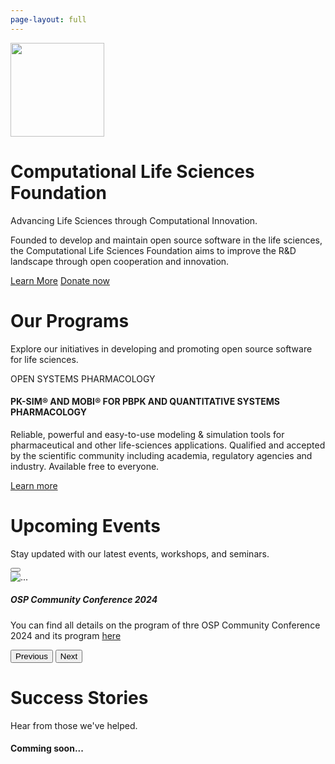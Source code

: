 ```yaml
---
page-layout: full
---
```


```{=html}
  <div class="position-relative overflow-hidden p-3 p-md-5 text-center bg-light">
    <div class="col-md-5 p-lg-5 mx-auto my-5">
      <img src="./assets/CLSFoundation_LogoGraphics.png" width="150px" />
      <h1 class="display-5 fw-normal">Computational Life Sciences Foundation</h1>
      <p class="lead fw-normal">Advancing Life Sciences through Computational Innovation.</p>
      <p>Founded to develop and maintain open source software in the life sciences, the Computational Life Sciences Foundation aims to improve the R&D landscape through open cooperation and innovation.
</p>
      <a class="btn btn-outline-secondary" href="#">Learn More</a>
      <a class="btn btn-outline-primary" href="donate.html">Donate now</a>
      
    </div>
    <div class="product-device shadow-sm d-none d-md-block"></div>
    <div class="product-device product-device-2 shadow-sm d-none d-md-block"></div>
  </div>
```


<!-- Programms -->
```{=html}
<h1 id="programs-section" class="display-6 fw-normal text-center mt-5">Our Programs</h1>
<p class="fs-5 mb-5 text-muted">
  Explore our initiatives in developing and promoting open source software for life sciences.
</p>
<div class="grid">
  <div class="g-col-4">
    <div class="card border-primary mb-3">
      <div class="card-header">OPEN SYSTEMS PHARMACOLOGY</div>
      <div class="card-body">
        <h4 class="card-title">PK-SIM® AND MOBI® FOR PBPK AND QUANTITATIVE SYSTEMS PHARMACOLOGY</h4>
        <p class="card-text">Reliable, powerful and easy-to-use modeling & simulation tools for pharmaceutical and other life-sciences applications. Qualified and accepted by the scientific community including academia, regulatory agencies and industry. Available free to everyone.
</p>
        <a type="button" href="https://www.open-systems-pharmacology.org/" class="btn btn-outline-info">Learn more</a>
      </div>
    </div>
  </div>

</div>
```


<!-- Events -->
```{=html}
<h1 id="events-section" class="display-6 fw-normal text-center mt-5">Upcoming Events</h1>
<p class="fs-5 mb-5 text-muted">
  Stay updated with our latest events, workshops, and seminars.
</p>
<div id="carouselExampleCaptions" class="carousel slide" data-bs-ride="carousel">
  <div class="carousel-indicators">
    <button type="button" data-bs-target="#carouselExampleCaptions" data-bs-slide-to="0" class="active" aria-current="true" aria-label="OSP Community Conference 2024"></button>
  </div>
  <div class="carousel-inner">
    <div class="carousel-item active">
      <img src="https://img.evbuc.com/https%3A%2F%2Fcdn.evbuc.com%2Fimages%2F801683359%2F2208805266763%2F1%2Foriginal.20240704-123420?w=600&auto=format%2Ccompress&q=75&sharp=10&rect=0%2C0%2C2160%2C1080&s=cada23aaabe28bbaf36d908d9f03bc68" class="d-block w-100" alt="...">
      <div class="carousel-caption d-none d-md-block">
        <h5>OSP Community Conference 2024</h5>
        <p class="text-secondary">You can find all details on the program of thre OSP Community Conference 2024 and its program <a href="https://www.eventbrite.com/e/osp-community-conference-2024-tickets-933152463137?aff=oddtdtcreator">here</a>
      </p>
      </div>
    </div>
  </div>
  <button class="carousel-control-prev" type="button" data-bs-target="#carouselExampleCaptions" data-bs-slide="prev">
    <span class="carousel-control-prev-icon" aria-hidden="true"></span>
    <span class="visually-hidden">Previous</span>
  </button>
  <button class="carousel-control-next" type="button" data-bs-target="#carouselExampleCaptions" data-bs-slide="next">
    <span class="carousel-control-next-icon" aria-hidden="true"></span>
    <span class="visually-hidden">Next</span>
  </button>
</div>
```


<!-- Success Stories -->
```{=html}
<h1 class="display-6 fw-normal text-center mt-5">Success Stories</h1>
<p class="fs-5 mb-5 text-muted">
  Hear from those we've helped.
</p>

<div class="grid">

  <!--
  <div class="g-col-3">
    <div class="card border-secondary mb-3" style="max-width: 20rem;">
      <div class="card-header">Header</div>
      <div class="card-body">
        <h4 class="card-title">Secondary card title</h4>
        <p class="card-text">Some quick example text to build on the card title and make up the bulk of the card's content.</p>
      </div>
    </div>
  </div>
  
  <div class="g-col-3">
    <div class="card border-secondary mb-3" style="max-width: 20rem;">
      <div class="card-header">Header</div>
      <div class="card-body">
        <h4 class="card-title">Secondary card title</h4>
        <p class="card-text">Some quick example text to build on the card title and make up the bulk of the card's content.</p>
      </div>
    </div>
  </div>
  
  <div class="g-col-3">
    <div class="card border-secondary mb-3" style="max-width: 20rem;">
      <div class="card-header">Header</div>
      <div class="card-body">
        <h4 class="card-title">Secondary card title</h4>
        <p class="card-text">Some quick example text to build on the card title and make up the bulk of the card's content.</p>
      </div>
    </div>
  </div>
  
  <div class="g-col-3">
    <div class="card border-secondary mb-3" style="max-width: 20rem;">
      <div class="card-header">Header</div>
      <div class="card-body">
        <h4 class="card-title">Secondary card title</h4>
        <p class="card-text">Some quick example text to build on the card title and make up the bulk of the card's content.</p>
      </div>
    </div>
  </div>
  
  -->
  
</div>
<h4 class="text-center text-muted">Comming soon...</h4>
```
